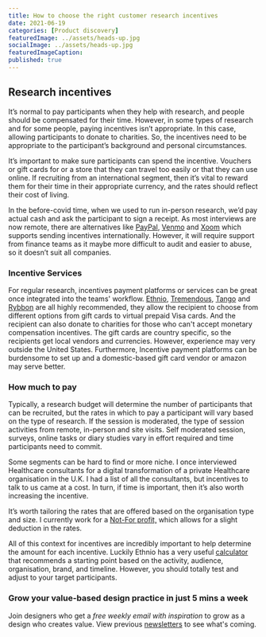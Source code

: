 ```yaml
---
title: How to choose the right customer research incentives
date: 2021-06-19
categories: [Product discovery]
featuredImage: ../assets/heads-up.jpg
socialImage: ../assets/heads-up.jpg
featuredImageCaption: 
published: true
---
```



## Research incentives
It’s normal to pay participants when they help with research, and people should be compensated for their time. However, in some types of research and for some people, paying incentives isn’t appropriate. In this case, allowing participants to donate to charities. So, the incentives need to be appropriate to the participant’s background and personal circumstances. 

It’s important to make sure participants can spend the incentive. Vouchers or gift cards for or a store that they can travel too easily or that they can use online. If recruiting from an international segment, then it’s vital to reward them for their time in their appropriate currency, and the rates should reflect their cost of living.

In the before-covid time, when we used to run in-person research, we’d pay actual cash and ask the participant to sign a receipt. As most interviews are now remote, there are alternatives like [PayPal][1], [Venmo][2] and [Xoom][3] which supports sending incentives internationally. However, it will require support from finance teams as it maybe more difficult to audit and easier to abuse, so it doesn’t suit all companies.

### Incentive Services
For regular research, incentives payment platforms or services can be great once integrated into the teams' workflow. [Ethnio][4], [Tremendous][5], [Tango][6] and [Rybbon][7] are all highly recommended, they allow the recipient to choose from different options from gift cards to virtual prepaid Visa cards. And the recipient can also donate to charities for those who can't accept monetary compensation incentives. The gift cards are country specific, so the recipients get local vendors and currencies. However, experience may very outside the United States. Furthermore, Incentive payment platforms can be burdensome to set up and a domestic-based gift card vendor or amazon may serve better. 

### How much to pay
Typically, a research budget will determine the number of participants that can be recruited, but the rates in which to pay a participant will vary based on the type of research. If the session is moderated, the type of session activities from remote, in-person and site visits. Self moderated session, surveys, online tasks or diary studies vary in effort required and time participants need to commit.  

Some segments can be hard to find or more niche. I once interviewed Healthcare consultants for a digital transformation of a private Healthcare organisation in the U.K. I had a list of all the consultants, but incentives to talk to us came at a cost. In turn, if time is important, then it’s also worth increasing the incentive. 

It’s worth tailoring the rates that are offered based on the organisation type and size. I currently work for a [Not-For profit,][8] which allows for a slight deduction in the rates. 

All of this context for incentives are incredibly important to help determine the amount for each incentive. Luckily Ethnio has a very useful [calculator][9] that recommends a starting point based on the activity, audience, organisation, brand, and timeline. However, you should totally test and adjust to your target participants. 

### Grow your value-based design practice in just 5 mins a week
Join designers who get a _free weekly email with inspiration_ to grow as a design who creates value. View previous <a href="https://rsimms.substack.com">newsletters</a> to see what's coming.
<Form />

[1]:	https://www.paypal.com
[2]:	https://venmo.com "Venmo - Share Paymentshttps://venmo.com"
[3]:	https://www.xoom.com
[4]:	https://ethn.io
[5]:	https://www.tremendous.com
[6]:	https://www.tangocard.com
[7]:	https://www.rybbon.net
[8]:	https://rsimms.com/oua
[9]:	https://ethn.io/incentives/calculator